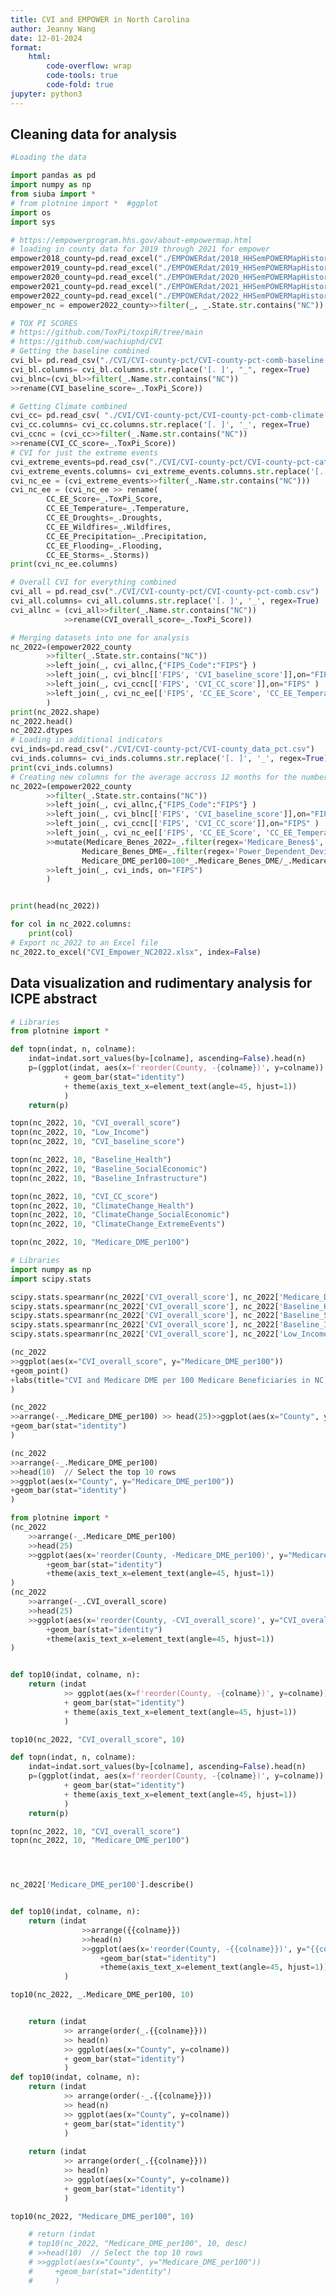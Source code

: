 ```yaml
---
title: CVI and EMPOWER in North Carolina
author: Jeanny Wang
date: 12-01-2024
format:  
    html:
        code-overflow: wrap
        code-tools: true
        code-fold: true
jupyter: python3
---
```


## Cleaning data for analysis  
```python
#Loading the data 

import pandas as pd
import numpy as np
from siuba import * 
# from plotnine import *  #ggplot
import os
import sys

# https://empowerprogram.hhs.gov/about-empowermap.html
# loading in county data for 2019 through 2021 for empower 
empower2018_county=pd.read_excel("./EMPOWERdat/2018_HHSemPOWERMapHistoricalDataset.xlsx", sheet_name="County")
empower2019_county=pd.read_excel("./EMPOWERdat/2019_HHSemPOWERMapHistoricalDataset.xlsx", sheet_name="County") 
empower2020_county=pd.read_excel("./EMPOWERdat/2020_HHSemPOWERMapHistoricalDataset.xlsx", sheet_name="County")
empower2021_county=pd.read_excel("./EMPOWERdat/2021_HHSemPOWERMapHistoricalDataset.xlsx", sheet_name="County")
empower2022_county=pd.read_excel("./EMPOWERdat/2022_HHSemPOWERMapHistoricalDataset.xlsx", sheet_name="County")
empower_nc = empower2022_county>>filter(_, _.State.str.contains("NC"))

# TOX PI SCORES 
# https://github.com/ToxPi/toxpiR/tree/main
# https://github.com/wachiuphd/CVI
# Getting the baseline combined 
cvi_bl= pd.read_csv("./CVI/CVI-county-pct/CVI-county-pct-comb-baseline.csv")
cvi_bl.columns= cvi_bl.columns.str.replace('[. ]', "_", regex=True)
cvi_blnc=(cvi_bl>>filter(_.Name.str.contains("NC"))
>>rename(CVI_baseline_score=_.ToxPi_Score))

# Getting Climate combined 
cvi_cc= pd.read_csv( "./CVI/CVI-county-pct/CVI-county-pct-comb-climate.csv")
cvi_cc.columns= cvi_cc.columns.str.replace('[. ]', '_', regex=True)
cvi_ccnc = (cvi_cc>>filter(_.Name.str.contains("NC"))
>>rename(CVI_CC_score=_.ToxPi_Score))
# CVI for just the extreme events 
cvi_extreme_events=pd.read_csv("./CVI/CVI-county-pct/CVI-county-pct-cat-CC-Extreme Events.csv")
cvi_extreme_events.columns= cvi_extreme_events.columns.str.replace('[. ]', '_', regex=True)
cvi_nc_ee = (cvi_extreme_events>>filter(_.Name.str.contains("NC")))
cvi_nc_ee = (cvi_nc_ee >> rename( 
        CC_EE_Score=_.ToxPi_Score,
        CC_EE_Temperature=_.Temperature,
        CC_EE_Droughts=_.Droughts,
        CC_EE_Wildfires=_.Wildfires,
        CC_EE_Precipitation=_.Precipitation,
        CC_EE_Flooding=_.Flooding,
        CC_EE_Storms=_.Storms))
print(cvi_nc_ee.columns)

# Overall CVI for everything combined 
cvi_all = pd.read_csv("./CVI/CVI-county-pct/CVI-county-pct-comb.csv")
cvi_all.columns= cvi_all.columns.str.replace('[. ]', '_', regex=True)
cvi_allnc = (cvi_all>>filter(_.Name.str.contains("NC")) 
            >>rename(CVI_overall_score=_.ToxPi_Score))

# Merging datasets into one for analysis 
nc_2022=(empower2022_county
        >>filter(_.State.str.contains("NC"))
        >>left_join(_, cvi_allnc,{"FIPS_Code":"FIPS"} )
        >>left_join(_, cvi_blnc[['FIPS', 'CVI_baseline_score']],on="FIPS" )
        >>left_join(_, cvi_ccnc[['FIPS', 'CVI_CC_score']],on="FIPS" )
        >>left_join(_, cvi_nc_ee[['FIPS', 'CC_EE_Score', 'CC_EE_Temperature', 'CC_EE_Droughts', 'CC_EE_Wildfires', 'CC_EE_Precipitation', 'CC_EE_Flooding', 'CC_EE_Storms']],on="FIPS")
        )
print(nc_2022.shape)
nc_2022.head()
nc_2022.dtypes
# Loading in additional indicators
cvi_inds=pd.read_csv("./CVI/CVI-county-pct/CVI-county_data_pct.csv")
cvi_inds.columns= cvi_inds.columns.str.replace('[. ]', '_', regex=True)
print(cvi_inds.columns)
# Creating new columns for the average accross 12 months for the number of Medicare Beneficiaries and the number of Medicare Beneficiaries with DME
nc_2022=(empower2022_county
        >>filter(_.State.str.contains("NC"))
        >>left_join(_, cvi_allnc,{"FIPS_Code":"FIPS"} )
        >>left_join(_, cvi_blnc[['FIPS', 'CVI_baseline_score']],on="FIPS" )
        >>left_join(_, cvi_ccnc[['FIPS', 'CVI_CC_score']],on="FIPS" )
        >>left_join(_, cvi_nc_ee[['FIPS', 'CC_EE_Score', 'CC_EE_Temperature', 'CC_EE_Droughts', 'CC_EE_Wildfires', 'CC_EE_Precipitation', 'CC_EE_Flooding', 'CC_EE_Storms']],on="FIPS")
        >>mutate(Medicare_Benes_2022=_.filter(regex='Medicare_Benes$', axis=1).mean(axis=1), 
                Medicare_Benes_DME=_.filter(regex='Power_Dependent_Devices_DME$', axis=1).mean(axis=1), 
                Medicare_DME_per100=100*_.Medicare_Benes_DME/_.Medicare_Benes_2022)
        >>left_join(_, cvi_inds, on="FIPS")
        )


print(head(nc_2022))

for col in nc_2022.columns:
    print(col)
# Export nc_2022 to an Excel file
nc_2022.to_excel("CVI_Empower_NC2022.xlsx", index=False)

```
## Data visualization and rudimentary analysis for ICPE abstract 
```python
# Libraries 
from plotnine import *

def topn(indat, n, colname):
    indat=indat.sort_values(by=[colname], ascending=False).head(n)
    p=(ggplot(indat, aes(x=f'reorder(County, -{colname})', y=colname))
            + geom_bar(stat="identity")
            + theme(axis_text_x=element_text(angle=45, hjust=1))
            )
    return(p)

topn(nc_2022, 10, "CVI_overall_score")
topn(nc_2022, 10, "Low_Income")
topn(nc_2022, 10, "CVI_baseline_score")

topn(nc_2022, 10, "Baseline_Health")
topn(nc_2022, 10, "Baseline_SocialEconomic")
topn(nc_2022, 10, "Baseline_Infrastructure")

topn(nc_2022, 10, "CVI_CC_score")
topn(nc_2022, 10, "ClimateChange_Health")
topn(nc_2022, 10, "ClimateChange_SocialEconomic")
topn(nc_2022, 10, "ClimateChange_ExtremeEvents")

topn(nc_2022, 10, "Medicare_DME_per100")

```

```python

# Libraries
import numpy as np
import scipy.stats

scipy.stats.spearmanr(nc_2022['CVI_overall_score'], nc_2022['Medicare_DME_per100'])
scipy.stats.spearmanr(nc_2022['CVI_overall_score'], nc_2022['Baseline_Health'])
scipy.stats.spearmanr(nc_2022['CVI_overall_score'], nc_2022['Baseline_SocialEconomic'])
scipy.stats.spearmanr(nc_2022['CVI_overall_score'], nc_2022['Baseline_Infrastructure'])
scipy.stats.spearmanr(nc_2022['CVI_overall_score'], nc_2022['Low_Income'])


```

```python

(nc_2022
>>ggplot(aes(x="CVI_overall_score", y="Medicare_DME_per100"))
+geom_point()
+labs(title="CVI and Medicare DME per 100 Medicare Beneficiaries in NC 2022", x="CVI Overall Score", y="Medicare DME per 100 Medicare Beneficiaries")
)

(nc_2022
>>arrange(-_.Medicare_DME_per100) >> head(25)>>ggplot(aes(x="County", y="Medicare_DME_per100"))
+geom_bar(stat="identity")
)

(nc_2022
>>arrange(-_.Medicare_DME_per100)  
>>head(10)  // Select the top 10 rows
>>ggplot(aes(x="County", y="Medicare_DME_per100"))
+geom_bar(stat="identity")
)


```

```python
from plotnine import *
(nc_2022
    >>arrange(-_.Medicare_DME_per100) 
    >>head(25)
    >>ggplot(aes(x='reorder(County, -Medicare_DME_per100)', y="Medicare_DME_per100"))
        +geom_bar(stat="identity")
        +theme(axis_text_x=element_text(angle=45, hjust=1))
)
(nc_2022
    >>arrange(-_.CVI_overall_score) 
    >>head(25)
    >>ggplot(aes(x='reorder(County, -CVI_overall_score)', y="CVI_overall_score"))
        +geom_bar(stat="identity")
        +theme(axis_text_x=element_text(angle=45, hjust=1))
)


def top10(indat, colname, n):
    return (indat
            >> ggplot(aes(x=f'reorder(County, -{colname})', y=colname))
            + geom_bar(stat="identity")
            + theme(axis_text_x=element_text(angle=45, hjust=1))
            )

top10(nc_2022, "CVI_overall_score", 10)

def topn(indat, n, colname):
    indat=indat.sort_values(by=[colname], ascending=False).head(n)
    p=(ggplot(indat, aes(x=f'reorder(County, -{colname})', y=colname))
            + geom_bar(stat="identity")
            + theme(axis_text_x=element_text(angle=45, hjust=1))
            )
    return(p)

topn(nc_2022, 10, "CVI_overall_score")
topn(nc_2022, 10, "Medicare_DME_per100")




nc_2022['Medicare_DME_per100'].describe()


def top10(indat, colname, n):
    return (indat
                >>arrange({{colname}}) 
                >>head(n)
                >>ggplot(aes(x='reorder(County, -{{colname}})', y="{{colname}}"))
                    +geom_bar(stat="identity")
                    +theme(axis_text_x=element_text(angle=45, hjust=1)) 
            )

top10(nc_2022, _.Medicare_DME_per100, 10)


    return (indat
            >> arrange(order(_.{{colname}}))
            >> head(n)
            >> ggplot(aes(x="County", y=colname))
            + geom_bar(stat="identity")
            )
def top10(indat, colname, n):
    return (indat
            >> arrange(order(-_.{{colname}}))
            >> head(n)
            >> ggplot(aes(x="County", y=colname))
            + geom_bar(stat="identity")
            )
            
    return (indat
            >> arrange(order(_.{{colname}}))
            >> head(n)
            >> ggplot(aes(x="County", y=colname))
            + geom_bar(stat="identity")
            )

top10(nc_2022, "Medicare_DME_per100", 10)

    # return (indat
    # top10(nc_2022, "Medicare_DME_per100", 10, desc)
    # >>head(10)  // Select the top 10 rows
    # >>ggplot(aes(x="County", y="Medicare_DME_per100"))
    #     +geom_bar(stat="identity")
    #     )

```

```python

```
```python

```